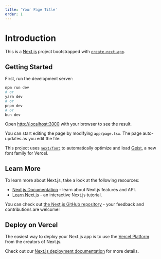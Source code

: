 ```yaml
---
title: 'Your Page Title'
order: 1
---
```


# Introduction

This is a [Next.js](https://nextjs.org) project bootstrapped with [`create-next-app`](https://nextjs.org/docs/app/api-reference/cli/create-next-app).

## Getting Started

First, run the development server:

```bash
npm run dev
# or
yarn dev
# or
pnpm dev
# or
bun dev
```

Open [http://localhost:3000](http://localhost:3000) with your browser to see the result.

You can start editing the page by modifying `app/page.tsx`. The page auto-updates as you edit the file.

This project uses [`next/font`](https://nextjs.org/docs/app/building-your-application/optimizing/fonts) to automatically optimize and load [Geist](https://vercel.com/font), a new font family for Vercel.

## Learn More

To learn more about Next.js, take a look at the following resources:

- [Next.js Documentation](https://nextjs.org/docs) - learn about Next.js features and API.
- [Learn Next.js](https://nextjs.org/learn) - an interactive Next.js tutorial.

You can check out [the Next.js GitHub repository](https://github.com/vercel/next.js) - your feedback and contributions are welcome!

## Deploy on Vercel

The easiest way to deploy your Next.js app is to use the [Vercel Platform](https://vercel.com/new?utm_medium=default-template&filter=next.js&utm_source=create-next-app&utm_campaign=create-next-app-readme) from the creators of Next.js.

Check out our [Next.js deployment documentation](https://nextjs.org/docs/app/building-your-application/deploying) for more details.
